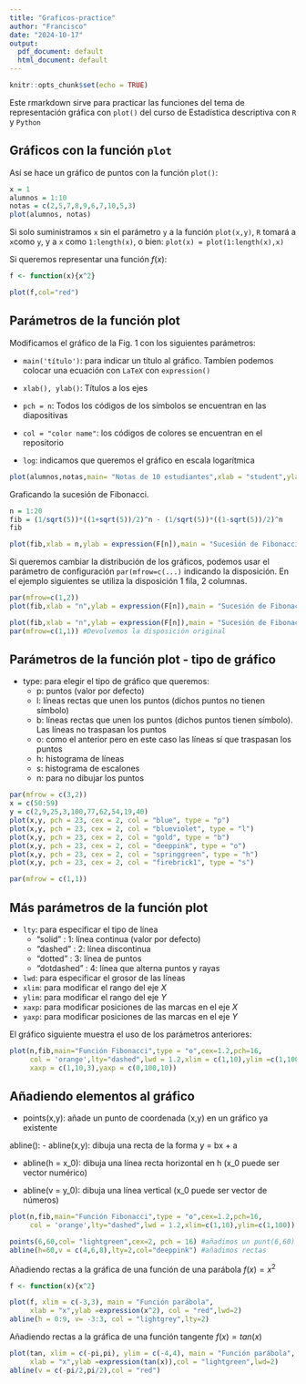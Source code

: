 ```yaml
---
title: "Graficos-practice"
author: "Francisco"
date: "2024-10-17"
output:
  pdf_document: default
  html_document: default
---
```


```r
knitr::opts_chunk$set(echo = TRUE)
```

Este rmarkdown sirve para practicar las funciones del tema de representación gráfica con `plot()` del curso de Estadística descriptiva con `R` y `Python`

## Gráficos con la función `plot`

Así se hace un gráfico de puntos con la función `plot()`:

```r
x = 1
alumnos = 1:10
notas = c(2,5,7,8,9,6,7,10,5,3)
plot(alumnos, notas)
```

Si solo suministramos `x` sin el parámetro `y` a la función `plot(x,y)`, `R` tomará a `x`como `y`, y a `x` como `1:length(x)`, o bien: `plot(x) = plot(1:length(x),x)`


Si queremos representar una función $f(x)$:
```r
f <- function(x){x^2}

plot(f,col="red")
```

## Parámetros de la función plot

Modificamos el gráfico de la Fig. 1 con los siguientes parámetros:

- `main('título')`: para indicar un título al gráfico. Tambíen podemos colocar una ecuación con `LaTeX` con `expression()`

- `xlab(), ylab()`: Títulos a los ejes

- `pch = n`: Todos los códigos de los símbolos se encuentran en las diapositivas

- `col = "color name"`: los códigos de colores se encuentran en el repositorio

- `log`: indicamos que queremos el gráfico en escala logarítmica

```r

plot(alumnos,notas,main= "Notas de 10 estudiantes",xlab = "student",ylab = "grade",col = "violetred1",pch= 16,cex = 2)
```

Graficando la sucesión de Fibonacci.

```r
n = 1:20
fib = (1/sqrt(5))*((1+sqrt(5))/2)^n - (1/sqrt(5))*((1-sqrt(5))/2)^n
fib

plot(fib,xlab = n,ylab = expression(F[n]),main = "Sucesión de Fibonacci",pch = 20,col="powderblue",cex=2)
```


Si queremos cambiar la distribución de los gráficos, podemos usar el parámetro de configuración `par(mfrow=c(...)` indicando la disposición. En el ejemplo siguientes se utiliza la disposición 1 fila, 2 columnas.

```r
par(mfrow=c(1,2))
plot(fib,xlab = "n",ylab = expression(F[n]),main = "Sucesión de Fibonacci",cex=2)

plot(fib,xlab = "n",ylab = expression(F[n]),main = "Sucesión de Fibonacci",cex=2,log="y")
par(mfrow=c(1,1)) #Devolvemos la disposición original
```


## Parámetros de la función plot - tipo de gráfico

- type: para elegir el tipo de gráfico que queremos:
  - p: puntos (valor por defecto)
  - l: líneas rectas que unen los puntos (dichos puntos no tienen símbolo)
  - b: líneas rectas que unen los puntos (dichos puntos tienen símbolo). Las líneas no traspasan los puntos
  - o: como el anterior pero en este caso las líneas sí que traspasan los puntos
  - h: histograma de líneas
  - s: histograma de escalones
  - n: para no dibujar los puntos
  
  
```r
par(mfrow = c(3,2))
x = c(50:59)
y = c(2,9,25,3,100,77,62,54,19,40)
plot(x,y, pch = 23, cex = 2, col = "blue", type = "p")
plot(x,y, pch = 23, cex = 2, col = "blueviolet", type = "l")
plot(x,y, pch = 23, cex = 2, col = "gold", type = "b")
plot(x,y, pch = 23, cex = 2, col = "deeppink", type = "o")
plot(x,y, pch = 23, cex = 2, col = "springgreen", type = "h")
plot(x,y, pch = 23, cex = 2, col = "firebrick1", type = "s")

par(mfrow = c(1,1))
```


## Más parámetros de la función plot

- `lty`: para especificar el tipo de línea
    - "solid" : $1$: línea continua (valor por defecto)
    - "dashed" : $2$: línea discontinua
    - "dotted" : $3$: línea de puntos
    - "dotdashed" : $4$: línea que alterna puntos y rayas
    
- `lwd`: para especificar el grosor de las líneas
- `xlim`: para modificar el rango del eje $X$
- `ylim`: para modificar el rango del eje $Y$
- `xaxp`: para modificar posiciones de las marcas en el eje $X$
- `yaxp`: para modificar posiciones de las marcas en el eje $Y$

El gráfico siguiente muestra el uso de los parámetros anteriores:

```r

plot(n,fib,main="Función Fibonacci",type = "o",cex=1.2,pch=16,
     col = 'orange',lty="dashed",lwd = 1.2,xlim = c(1,10),ylim =c(1,100),
     xaxp = c(1,10,3),yaxp = c(0,100,10))

```

## Añadiendo elementos al gráfico

- points(x,y): añade un punto de coordenada (x,y) en un gráfico ya existente

abline():
  - abline(x,y): dibuja una recta de la forma y = bx + a
  
  - abline(h = x_0): dibuja una línea recta horizontal en h (x_0 puede ser vector numérico)
  
  - abline(v = y_0): dibuja una línea vertical (x_0 puede ser vector de números)


```r

plot(n,fib,main="Función Fibonacci",type = "o",cex=1.2,pch=16,
     col = 'orange',lty="dashed",lwd = 1.2,xlim=c(1,10),ylim=c(1,100))

points(6,60,col= "lightgreen",cex=2, pch = 16) #añadimos un punt(6,60)
abline(h=60,v = c(4,6,8),lty=2,col="deeppink") #añadimos rectas

```


Añadiendo rectas a la gráfica de una función de una parábola $f(x) = x^2$
```r

f <- function(x){x^2}

plot(f, xlim = c(-3,3), main = "Función parábola",
     xlab = "x",ylab =expression(x^2), col = "red",lwd=2)
abline(h = 0:9, v= -3:3, col = "lightgrey",lty=2)

```
Añadiendo rectas a la gráfica de una función tangente $f(x) = tan(x)$

```r


plot(tan, xlim = c(-pi,pi), ylim = c(-4,4), main = "Función parábola",
     xlab = "x",ylab =expression(tan(x)),col = "lightgreen",lwd=2)
abline(v = c(-pi/2,pi/2),col = "red")

```

